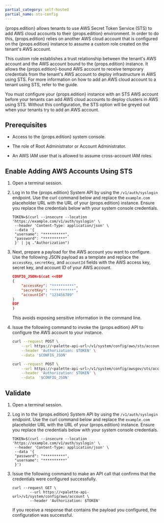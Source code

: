 ```yaml
---
partial_category: self-hosted
partial_name: sts-config
---
```


{props.edition} allows tenants to use AWS Secret Token Service (STS) to add AWS cloud accounts to their {props.edition} environment. 
In order to do this, {props.edition} relies on another AWS cloud account that is configured on the {props.edition} instance 
to assume a custom role created on the tenant's AWS account. 

This custom role establishes a trust relationship between the tenant's AWS account and the AWS account bound to the {props.edition} instance. 
It allows the {props.edition}-bound AWS account to receive temporary credentials from the tenant's AWS account to deploy infrastructure in AWS using STS. For more information on how to add an AWS cloud account to a tenant using STS, refer to the  <VersionedLink text="Add an AWS Account to Palette" url="/clusters/public-cloud/aws/add-aws-accounts/" /> guide.

You must configure your {props.edition} instance with an STS AWS account before your tenants can add AWS cloud accounts 
to deploy clusters in AWS using STS. Without this configuration, the STS option will be greyed out when your tenants try to add an AWS account. 

## Prerequisites

- Access to the {props.edition} system console.

- The role of Root Administrator or Account Administrator.

- An AWS IAM user that is allowed to assume cross-account IAM roles. 

## Enable Adding AWS Accounts Using STS

1. Open a terminal session.

2. Log in to the {props.edition} System API by using the `/v1/auth/syslogin` endpoint. 
   Use the curl command below and replace the `example.com` placeholder URL with the URL of your {props.edition} instance. 
   Ensure you replace the credentials below with your system console credentials.

   ```shell
   TOKEN=$(curl --insecure --location 'https://example.com/v1/auth/syslogin' \
    --header 'Content-Type: application/json' \
    --data '{
    "username": "**********",
    "password": "**********"
    }' | jq ."Authorization")
   ```

3. Next, prepare a payload for the AWS account you want to configure. 
   Use the following JSON payload as a template and replace the `accessKey`, `secretKey`, and `accountId` fields with the AWS access key, secret key, and account ID of your AWS account.

    ```json
    CONFIG_JSON=$(cat <<EOF
    {
        "accessKey": "**********",
        "secretKey": "**********",
        "accountId": "123456789"
    }
    EOF
    )
    ```

    This avoids exposing sensitive information in the command line.

2. Issue the following command to invoke the {props.edition} API to configure the AWS account to your instance.

    <Tabs>

    <TabItem value="AWS">

    ```bash
    curl --request POST \
        --url https://<palette-api-url>/v1/system/config/aws/sts/account \
        --header 'Authorization: $TOKEN' \
        --data '$CONFIG_JSON'
    ```

    </TabItem>

    <TabItem value="AWS GOV">

    ```bash
    curl --request POST \
        --url https://<palette-api-url>/v1/system/config/awsgov/sts/account \
        --header 'Authorization: $TOKEN' \
        --data  '$CONFIG_JSON'
    ```

    </TabItem>

    </Tabs>

    
## Validate 

1. Open a terminal session.

2. Log in to the {props.edition} System API by using the `/v1/auth/syslogin` endpoint. 
   Use the curl command below and replace the `example.com` placeholder URL with the URL of your {props.edition} instance. 
   Ensure you replace the credentials below with your system console credentials.

   ```shell
   TOKEN=$(curl --insecure --location 'https://example.com/v1/auth/syslogin' \
    --header 'Content-Type: application/json' \
    --data '{
    "password": "**********",
    "username": "**********"
    }')

2. Issue the following command to make an API call that confirms that the credentials were configured successfully.

    ```shell
    curl --request GET \
            --url https://<palette-api-url>/v1/system/config/aws/account \
            --header 'Authorization: $TOKEN'
    ```

    If you receive a response that contains the payload you configured, the configuration was successful.

